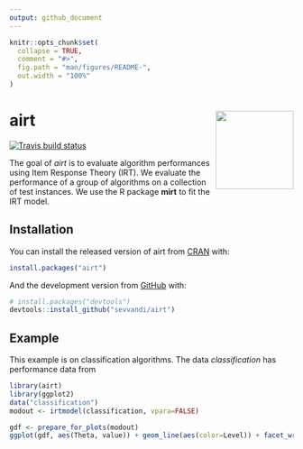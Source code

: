 ```yaml
---
output: github_document
---
```


<!-- README.md is generated from README.Rmd. Please edit that file -->

```r
knitr::opts_chunk$set(
  collapse = TRUE,
  comment = "#>",
  fig.path = "man/figures/README-",
  out.width = "100%"
)
```

# airt <img src='man/figures/logo.png' align="right" height="138.5" />
  

<!-- badges: start -->
  [![Travis build status](https://travis-ci.org/sevvandi/airt.svg?branch=master)](https://travis-ci.org/sevvandi/airt)
  <!-- badges: end -->
  
The goal of _airt_ is to evaluate algorithm performances using Item Response Theory (IRT). We evaluate the performance of a group of algorithms on a collection of test instances.  We use the R package __mirt__ to fit the IRT model. 

## Installation

You can install the released version of airt from [CRAN](https://CRAN.R-project.org) with:

``` r
install.packages("airt")
```

And the development version from [GitHub](https://github.com/) with:

``` r
# install.packages("devtools")
devtools::install_github("sevvandi/airt")
```
## Example

This example is on classification algorithms. The data *classification* has performance data from 

```r
library(airt)
library(ggplot2)
data("classification")
modout <- irtmodel(classification, vpara=FALSE)

gdf <- prepare_for_plots(modout)
ggplot(gdf, aes(Theta, value)) + geom_line(aes(color=Level)) + facet_wrap(.~Algorithm) + ylab("Probability") + ggtitle("Classification Algorithm Trace Lines") + theme_bw()
```
